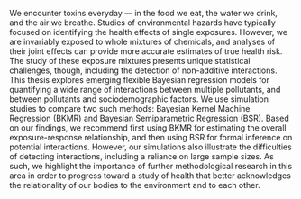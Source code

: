 We encounter toxins everyday — in the food we eat, the water we drink, and the air we breathe. Studies of environmental hazards have typically focused on identifying the health effects of single exposures. However, we are invariably exposed to whole mixtures of chemicals, and analyses of their joint effects can provide more accurate estimates of true health risk. The study of these exposure mixtures presents unique statistical challenges, though, including the detection of non-additive interactions. This thesis explores emerging flexible Bayesian regression models for quantifying a wide range of interactions between multiple pollutants, and between pollutants and sociodemographic factors. We use simulation studies to compare two such methods: Bayesian Kernel Machine Regression (BKMR) and Bayesian Semiparametric Regression (BSR). Based on our findings, we recommend first using BKMR for estimating the overall exposure-response relationship, and then using BSR for formal inference on potential interactions. However, our simulations also illustrate the difficulties of detecting interactions, including a reliance on large sample sizes. As such, we highlight the importance of further methodological research in this area in order to progress toward a study of health that better acknowledges the relationality of our bodies to the environment and to each other.

